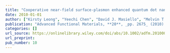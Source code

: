 ```yaml
---
title: "Cooperative near-field surface-plasmon enhanced quantum dot nanoarrays"
date: 2010-01-01
author: ["Kirsty Leong", "Yeechi Chen", "David J. Masiello", "Melvin T. Zin", "Marketa Hnilova", "Hong Ma", "Mehmet Sarikaya", "David S. Ginger", "Alex K.-Y. Jen"]
publication: "Advanced Functional Materials, **20**, _pp. 2675_ (2010)."
categories: []
url_source: https://onlinelibrary.wiley.com/doi/abs/10.1002/adfm.201000424
url_preprint: 
pub_number: 10
---
```

